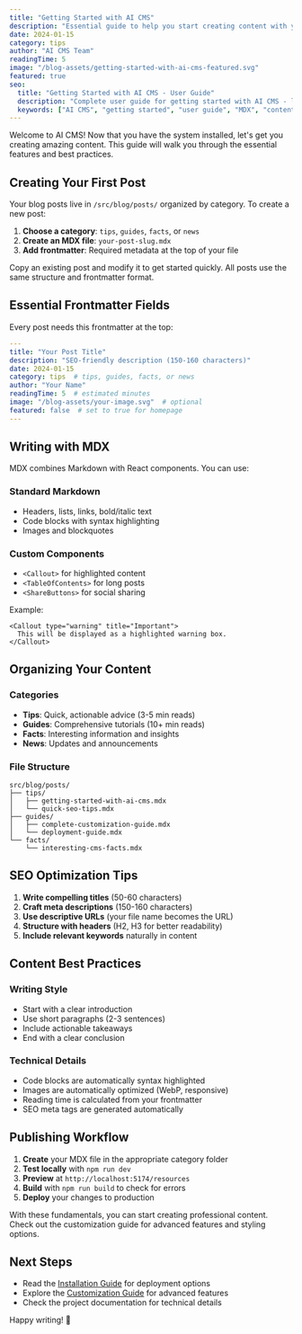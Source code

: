 ```yaml
---
title: "Getting Started with AI CMS"
description: "Essential guide to help you start creating content with your new AI-powered CMS installation"
date: 2024-01-15
category: tips
author: "AI CMS Team"
readingTime: 5
image: "/blog-assets/getting-started-with-ai-cms-featured.svg"
featured: true
seo:
  title: "Getting Started with AI CMS - User Guide"
  description: "Complete user guide for getting started with AI CMS - learn to create posts, use MDX components, and optimize your content workflow."
  keywords: ["AI CMS", "getting started", "user guide", "MDX", "content creation", "blog setup"]
---
```


Welcome to AI CMS! Now that you have the system installed, let's get you creating amazing content. This guide will walk you through the essential features and best practices.

## Creating Your First Post

Your blog posts live in `/src/blog/posts/` organized by category. To create a new post:

1. **Choose a category**: `tips`, `guides`, `facts`, or `news`
2. **Create an MDX file**: `your-post-slug.mdx`
3. **Add frontmatter**: Required metadata at the top of your file

<Callout type="info" title="Quick Start">
  Copy an existing post and modify it to get started quickly. All posts use the same structure and frontmatter format.
</Callout>

## Essential Frontmatter Fields

Every post needs this frontmatter at the top:

```yaml
---
title: "Your Post Title"
description: "SEO-friendly description (150-160 characters)"
date: 2024-01-15
category: tips  # tips, guides, facts, or news
author: "Your Name"
readingTime: 5  # estimated minutes
image: "/blog-assets/your-image.svg"  # optional
featured: false  # set to true for homepage
---
```

## Writing with MDX

MDX combines Markdown with React components. You can use:

### Standard Markdown
- Headers, lists, links, bold/italic text
- Code blocks with syntax highlighting
- Images and blockquotes

### Custom Components
- `<Callout>` for highlighted content
- `<TableOfContents>` for long posts
- `<ShareButtons>` for social sharing

Example:
```mdx
<Callout type="warning" title="Important">
  This will be displayed as a highlighted warning box.
</Callout>
```

## Organizing Your Content

### Categories
- **Tips**: Quick, actionable advice (3-5 min reads)
- **Guides**: Comprehensive tutorials (10+ min reads)  
- **Facts**: Interesting information and insights
- **News**: Updates and announcements

### File Structure
```
src/blog/posts/
├── tips/
│   ├── getting-started-with-ai-cms.mdx
│   └── quick-seo-tips.mdx
├── guides/
│   ├── complete-customization-guide.mdx
│   └── deployment-guide.mdx
└── facts/
    └── interesting-cms-facts.mdx
```

## SEO Optimization Tips

1. **Write compelling titles** (50-60 characters)
2. **Craft meta descriptions** (150-160 characters)
3. **Use descriptive URLs** (your file name becomes the URL)
4. **Structure with headers** (H2, H3 for better readability)
5. **Include relevant keywords** naturally in content

## Content Best Practices

### Writing Style
- Start with a clear introduction
- Use short paragraphs (2-3 sentences)
- Include actionable takeaways
- End with a clear conclusion

### Technical Details
- Code blocks are automatically syntax highlighted
- Images are automatically optimized (WebP, responsive)
- Reading time is calculated from your frontmatter
- SEO meta tags are generated automatically

## Publishing Workflow

1. **Create** your MDX file in the appropriate category folder
2. **Test locally** with `npm run dev`
3. **Preview** at `http://localhost:5174/resources`
4. **Build** with `npm run build` to check for errors
5. **Deploy** your changes to production

<Callout type="success" title="You're Ready!">
  With these fundamentals, you can start creating professional content. Check out the customization guide for advanced features and styling options.
</Callout>

## Next Steps

- Read the [Installation Guide](/resources/guides/installation-and-setup) for deployment options
- Explore the [Customization Guide](/resources/guides/complete-customization-guide) for advanced features
- Check the project documentation for technical details

Happy writing! 🚀